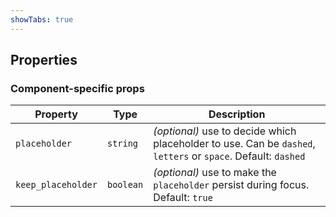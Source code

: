 ```yaml
---
showTabs: true
---
```



## Properties

<DataValueReadwriteProperties type="string" />

### Component-specific props

| Property           | Type      | Description                                                                                                   |
| ------------------ | --------- | ------------------------------------------------------------------------------------------------------------- |
| `placeholder`      | `string`  | _(optional)_ use to decide which placeholder to use. Can be `dashed`, `letters` or `space`. Default: `dashed` |
| `keep_placeholder` | `boolean` | _(optional)_ use to make the `placeholder` persist during focus. Default: `true`                              |
